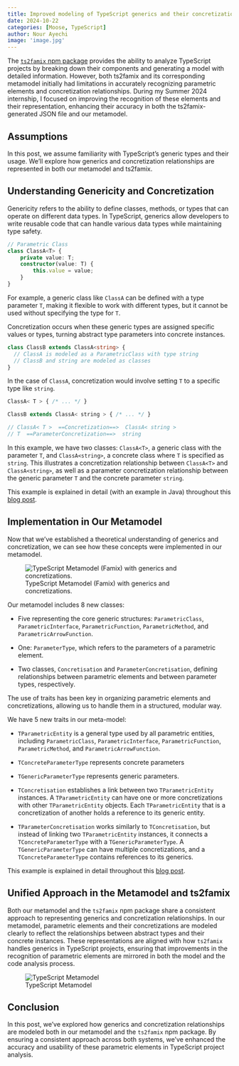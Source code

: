 ```yaml
---
title: Improved modeling of TypeScript generics and their concretizations
date: 2024-10-22
categories: [Moose, TypeScript]
author: Nour Ayechi
image: 'image.jpg'
---
```


The [`ts2famix` npm package](../typescript-in-moose/) provides the ability to analyze TypeScript projects by breaking down their components and generating a model with detailed information. However, both ts2famix and its corresponding metamodel initially had limitations in accurately recognizing parametric elements and concretization relationships. During my Summer 2024 internship, I focused on improving the recognition of these elements and their representation, enhancing their accuracy in both the ts2famix-generated JSON file and our metamodel.

## Assumptions

In this post, we assume familiarity with TypeScript's generic types and their usage. We'll explore how generics and concretization relationships are represented in both our metamodel and ts2famix.

## Understanding Genericity and Concretization

Genericity refers to the ability to define classes, methods, or types that can operate on different data types. In TypeScript, generics allow developers to write reusable code that can handle various data types while maintaining type safety. 

```typescript
// Parametric Class
class ClassA<T> {
    private value: T;
    constructor(value: T) {
        this.value = value;
    }
}
```

For example, a generic class like `ClassA` can be defined with a type parameter `T`, making it flexible to work with different types, but it cannot be used without specifying the type for `T`.

Concretization occurs when these generic types are assigned specific values or types, turning abstract type parameters into concrete instances. 

```typescript
class ClassB extends ClassA<string> {
  // ClassA is modeled as a ParametricClass with type string
  // ClassB and string are modeled as classes
}
```

In the case of `ClassA`, concretization would involve setting `T` to a specific type like `string`.

```typescript
ClassA< T > { /* ... */ }

ClassB extends ClassA< string > { /* ... */ }

// ClassA< T >  ==Concretization==>  ClassA< string >
// T  ==ParameterConcretization==>  string

```

In this example, we have two classes: `ClassA<T>`, a generic class with the parameter `T`, and `ClassA<string>`, a concrete class where `T` is specified as `string`. This illustrates a concretization relationship between `ClassA<T>` and `ClassA<string>`, as well as a parameter concretization relationship between the generic parameter `T` and the concrete parameter `string`.

::: {.callout-note}
This example is explained in detail (with an example in Java) throughout this [blog post](https://modularmoose.org/posts/2023-07-13-parametric).
:::

## Implementation in Our Metamodel

Now that we've established a theoretical understanding of generics and concretization, we can see how these concepts were implemented in our metamodel. 

![TypeScript Metamodel (Famix) with generics and concretizations.](model.png)

Our metamodel includes 8 new classes: 

 - Five representing the core generic structures: `ParametricClass`, `ParametricInterface`, `ParametricFunction`, `ParametricMethod`, and `ParametricArrowFunction`.

 - One: `ParameterType`, which refers to the parameters of a parametric element.

 - Two classes, `Concretisation` and `ParameterConcretisation`, defining relationships between parametric elements and between parameter types, respectively.

The use of traits has been key in organizing parametric elements and concretizations, allowing us to handle them in a structured, modular way. 

We have 5 new traits in our meta-model:

 - `TParametricEntity` is a general type used by all parametric entities, including `ParametricClass`, `ParametricInterface`, `ParametricFunction`, `ParametricMethod`, and `ParametricArrowFunction`.

 - `TConcreteParameterType` represents concrete parameters 
 
 - `TGenericParameterType` represents generic parameters.  

 - `TConcretisation` establishes a link between two `TParametricEntity` instances. A `TParametricEntity` can have one or more concretizations with other `TParametricEntity` objects. Each `TParametricEntity` that is a concretization of another holds a reference to its generic entity.  

 - `TParameterConcretisation` works similarly to `TConcretisation`, but instead of linking two `TParametricEntity` instances, it connects a `TConcreteParameterType` with a `TGenericParameterType`. A `TGenericParameterType` can have multiple concretizations, and a `TConcreteParameterType` contains references to its generics.

::: {.callout-note}
This example is explained in detail throughout this [blog post](https://modularmoose.org/moose-wiki/Developers/predefinedEntities#genericity).
:::

## Unified Approach in the Metamodel and ts2famix

Both our metamodel and the `ts2famix` npm package share a consistent approach to representing generics and concretization relationships.
In our metamodel, parametric elements and their concretizations are modeled clearly to reflect the relationships between abstract types and their concrete instances.
These representations are aligned with how `ts2famix` handles generics in TypeScript projects, ensuring that improvements in the recognition of parametric elements are mirrored in both the model and the code analysis process.

![TypeScript Metamodel](metaModel.png)

## Conclusion

In this post, we've explored how generics and concretization relationships are modeled both in our metamodel and the `ts2famix` npm package. By ensuring a consistent approach across both systems, we've enhanced the accuracy and usability of these parametric elements in TypeScript project analysis.
